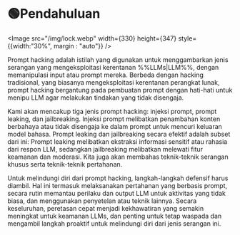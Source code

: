 
# 🟢Pendahuluan

<div style={{textAlign: 'center'}}>
  
<Image src="/img/lock.webp"  width={330} height={347} style={{width:"30%", margin : "auto"}} />

</div>

Prompt hacking adalah istilah yang digunakan untuk menggambarkan jenis serangan yang mengeksploitasi kerentanan %%LLMs|LLM%%, dengan memanipulasi input atau prompt mereka. Berbeda dengan hacking tradisional, yang biasanya mengeksploitasi kerentanan perangkat lunak, prompt hacking bergantung pada pembuatan prompt dengan hati-hati untuk menipu LLM agar melakukan tindakan yang tidak disengaja.

Kami akan mencakup tiga jenis prompt hacking: injeksi prompt, prompt leaking, dan jailbreaking. Injeksi prompt melibatkan penambahan konten berbahaya atau tidak disengaja ke dalam prompt untuk mencuri keluaran model bahasa. Prompt leaking dan jailbreaking secara efektif adalah subset dari ini: Prompt leaking melibatkan ekstraksi informasi sensitif atau rahasia dari respon LLM, sedangkan jailbreaking melibatkan melewati fitur keamanan dan moderasi. Kita juga akan membahas teknik-teknik serangan khusus serta teknik-teknik pertahanan.

Untuk melindungi diri dari prompt hacking, langkah-langkah defensif harus diambil. Hal ini termasuk melaksanakan pertahanan yang berbasis prompt, secara rutin memantau perilaku dan output LLM untuk aktivitas yang tidak biasa, dan menggunakan penyetelan atau teknik lainnya. Secara keseluruhan, peretasan cepat menjadi kekhawatiran yang semakin meningkat untuk keamanan LLMs, dan penting untuk tetap waspada dan mengambil langkah proaktif untuk melindungi diri dari jenis serangan ini.
